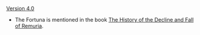 {{Change History/Header}}
[[Version 4.0]]
* The Fortuna is mentioned in the book [[The History of the Decline and Fall of Remuria]].